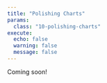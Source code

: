 ```yaml
---
title: "Polishing Charts"
params:
  class: "10-polishing-charts"
execute:
  echo: false
  warning: false
  message: false
---
```


Coming soon!
